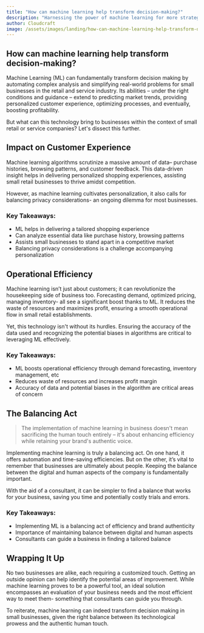 ```yaml
---
title: "How can machine learning help transform decision-making?"
description: "Harnessing the power of machine learning for more strategic and efficient decision-making in the small retail and service industry."
author: Cloudcraft
image: /assets/images/landing/how-can-machine-learning-help-transform-decision-making.jpg
---
```


## How can machine learning help transform decision-making?

Machine Learning (ML) can fundamentally transform decision making by automating complex analysis and simplifying real-world problems for small businesses in the retail and service industry. Its abilities – under the right conditions and guidance – extend to predicting market trends, providing personalized customer experience, optimizing processes, and eventually, boosting profitability.

But what can this technology bring to businesses within the context of small retail or service companies? Let's dissect this further.

<ServicesBlurb />

## Impact on Customer Experience

Machine learning algorithms scrutinize a massive amount of data– purchase histories, browsing patterns, and customer feedback. This data-driven insight helps in delivering personalized shopping experiences, assisting small retail businesses to thrive amidst competition.

However, as machine learning cultivates personalization, it also calls for balancing privacy considerations- an ongoing dilemma for most businesses.

### Key Takeaways:
 * ML helps in delivering a tailored shopping experience
 * Can analyze essential data like purchase history, browsing patterns
 * Assists small businesses to stand apart in a competitive market
 * Balancing privacy considerations is a challenge accompanying personalization


## Operational Efficiency 

Machine learning isn’t just about customers; it can revolutionize the housekeeping side of business too. Forecasting demand, optimized pricing, managing inventory- all see a significant boost thanks to ML. It reduces the waste of resources and maximizes profit, ensuring a smooth operational flow in small retail establishments.

Yet, this technology isn't without its hurdles. Ensuring the accuracy of the data used and recognizing the potential biases in algorithms are critical to leveraging ML effectively.

### Key Takeaways:
 * ML boosts operational efficiency through demand forecasting, inventory management, etc
 * Reduces waste of resources and increases profit margin
 * Accuracy of data and potential biases in the algorithm are critical areas of concern

<GetStartedBlurb />

## The Balancing Act

<blockquote>The implementation of machine learning in business doesn't mean sacrificing the human touch entirely – it's about enhancing efficiency while retaining your brand's authentic voice.</blockquote>

Implementing machine learning is truly a balancing act. On one hand, it offers automation and time-saving efficiencies. But on the other, it’s vital to remember that businesses are ultimately about people. Keeping the balance between the digital and human aspects of the company is fundamentally important.

With the aid of a consultant, it can be simpler to find a balance that works for your business, saving you time and potentially costly trials and errors.

### Key Takeaways:
 * Implementing ML is a balancing act of efficiency and brand authenticity
 * Importance of maintaining balance between digital and human aspects
 * Consultants can guide a business in finding a tailored balance

## Wrapping It Up

No two businesses are alike, each requiring a customized touch. Getting an outside opinion can help identify the potential areas of improvement. While machine learning proves to be a powerful tool, an ideal solution encompasses an evaluation of your business needs and the most efficient way to meet them- something that consultants can guide you through.

To reiterate, machine learning can indeed transform decision making in small businesses, given the right balance between its technological prowess and the authentic human touch.